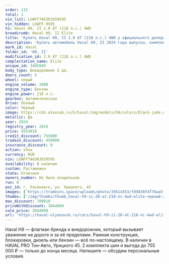 ```yaml
---
order: 115
total: 1
vin_list: LGWFF7A63RJ659595
vin_hidden: LGWFF-9595
h1: Haval H9, II 2.0 AT (218 л.с.) 4WD
breadcrumb: Haval H9, II Elite
title: 'Купить Haval H9, II 2.0 AT (218 л.с.) 4WD у официального дилера в Ульяновске'
description: 'Купить автомобиль Haval H9, II 2024 года выпуска, комплектация Elite, цвет - Черный, двигатель - 2.0 AT (218 л.с.) 4WD у официального дилера в г. Ульяновск. Стоимость данного автомобиля Haval H9, II – 3844000'
mark_id: Haval
folder_id: 'H9, II'
modification_id: 2.0 AT (218 л.с.) 4WD
complectation_name: Elite
unique_id: 3485845
body_type: Внедорожник 5 дв.
doors_count: 5
wheel: левый
engine_volume: 2000
engine_type: Бензин
engine_power: 218 л.с.
gearbox: Автоматическая
drive: Полный
color: Черный
image: https://cdn.alexsab.ru/b/haval/img/models/h9/colors/black-jade.webp
metallic: Да
year: 2024
registry_year: 2024
price: 4553010
credit_discount: 755000
tradein_discount: 450000
insurance_discount: 0
action: show
currency: RUR
vin: LGWFF7A63RJ659595
availability: В наличии
custom: Растаможен
state: Отличное
owners_number: Не было владельцев
run: 0
poi_id: г. Ульяновск, ул. Урицкого, 45
images: ['https://tradeins.space/uploads/photo/35614353/fd9838f4f78aa5f3ffc629cc70389e1e.jpg', 'https://tradeins.space/uploads/photo/35614354/2def6c0fc36635edac019e2540c4b089.jpg', 'https://tradeins.space/uploads/photo/35614355/98ced3ec9ce8db97ad30763ef96a79b6.jpg', 'https://tradeins.space/uploads/photo/35614356/3511961b63b348a0bea7cfe3286a0ed9.jpg', 'https://tradeins.space/uploads/photo/35614357/e364bfc2f2cf532c3287a3fe49d0f0b5.jpg', 'https://tradeins.space/uploads/photo/35614358/b45b3aab80baa51fd9c8287da2cf68d9.jpg', 'https://tradeins.space/uploads/photo/35614359/ab0123d84d3a9fe0d9ceba759a2b65c4.jpg', 'https://tradeins.space/uploads/photo/35614360/3b5bac13163ab85cec295ecdc5fedc71.jpg', 'https://tradeins.space/uploads/photo/35614361/1cdd12e67c781e859ab018c7798d5069.jpg', 'https://tradeins.space/uploads/photo/35614362/a31d2a646ca10dabd8cca0da95aa33b9.jpg', 'https://tradeins.space/uploads/photo/35614363/eb8f6c5c615c5253f87846b2e545e478.jpg', 'https://tradeins.space/uploads/photo/35614364/335e1fe586a4a1c9117923ec6629d64e.jpg', 'https://tradeins.space/uploads/photo/35614365/5d2c8b75847f1289a1279f8696e93958.jpg']
thumbs: ['/img/thumbs/thumb_haval-h9-ii-20-at-218-лс-4wd-elite-черный-2024_89e1e_0.webp', '/img/thumbs/thumb_haval-h9-ii-20-at-218-лс-4wd-elite-черный-2024_4b089_1.webp', '/img/thumbs/thumb_haval-h9-ii-20-at-218-лс-4wd-elite-черный-2024_a79b6_2.webp', '/img/thumbs/thumb_haval-h9-ii-20-at-218-лс-4wd-elite-черный-2024_a0ed9_3.webp', '/img/thumbs/thumb_haval-h9-ii-20-at-218-лс-4wd-elite-черный-2024_0f0b5_4.webp']
max_discount: 709010
priceWithDiscount: 3844000
sale_price: 3844000
url: 'https://haval-ulyanovsk.ru/cars/haval-h9-ii-20-at-218-лс-4wd-elite-черный-2024/'
---
```

<p>
 Haval H9 — флагман бренда и внедорожник, который вызывает уважение на дороге и за её пределами. Рамная конструкция, блокировки, дизель или бензин — всё по-настоящему. В наличии в HAVAL PRO Тон-Авто, Урицкого 45. 2 комплекта шин и выгода до 755 000 ₽ — только до конца месяца. Напишите — обсудим персональные условия.
</p>
<p>
</p>
<p>
</p>
